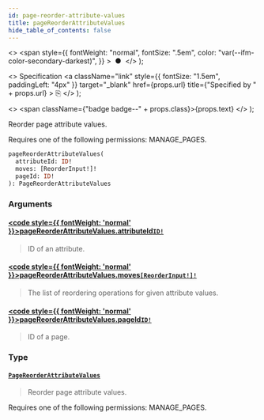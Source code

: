 ```yaml
---
id: page-reorder-attribute-values
title: pageReorderAttributeValues
hide_table_of_contents: false
---
```


  <>
    <span
      style={{
        fontWeight: "normal",
        fontSize: ".5em",
        color: "var(--ifm-color-secondary-darkest)",
      }}
    >
      &nbsp;●&nbsp;
    </span>
  </>
);

  <>
    Specification
    <a
      className="link"
      style={{ fontSize: "1.5em", paddingLeft: "4px" }}
      target="\_blank"
      href={props.url}
      title={"Specified by " + props.url}
    >
      ⎘
    </a>
  </>
);

  <>
    <span className={"badge badge--" + props.class}>{props.text}</span>
  </>
);

Reorder page attribute values.

Requires one of the following permissions: MANAGE_PAGES.

```graphql
pageReorderAttributeValues(
  attributeId: ID!
  moves: [ReorderInput!]!
  pageId: ID!
): PageReorderAttributeValues
```

### Arguments

#### [<code style={{ fontWeight: 'normal' }}>pageReorderAttributeValues.<b>attributeId</b></code>](#)<Bullet />[`ID!`](../../../storefront/miscellaneous/scalars/id) <Badge class="secondary" text="non-null"/> <Badge class="secondary" text="scalar"/>

> ID of an attribute.

#### [<code style={{ fontWeight: 'normal' }}>pageReorderAttributeValues.<b>moves</b></code>](#)<Bullet />[`[ReorderInput!]!`](../../../storefront/miscellaneous/inputs/reorder-input) <Badge class="secondary" text="non-null"/> <Badge class="secondary" text="input"/>

> The list of reordering operations for given attribute values.

#### [<code style={{ fontWeight: 'normal' }}>pageReorderAttributeValues.<b>pageId</b></code>](#)<Bullet />[`ID!`](../../../storefront/miscellaneous/scalars/id) <Badge class="secondary" text="non-null"/> <Badge class="secondary" text="scalar"/>

> ID of a page.

### Type

#### [`PageReorderAttributeValues`](../../../storefront/pages/objects/page-reorder-attribute-values) <Badge class="secondary" text="object"/>

> Reorder page attribute values.

Requires one of the following permissions: MANAGE_PAGES.

>
